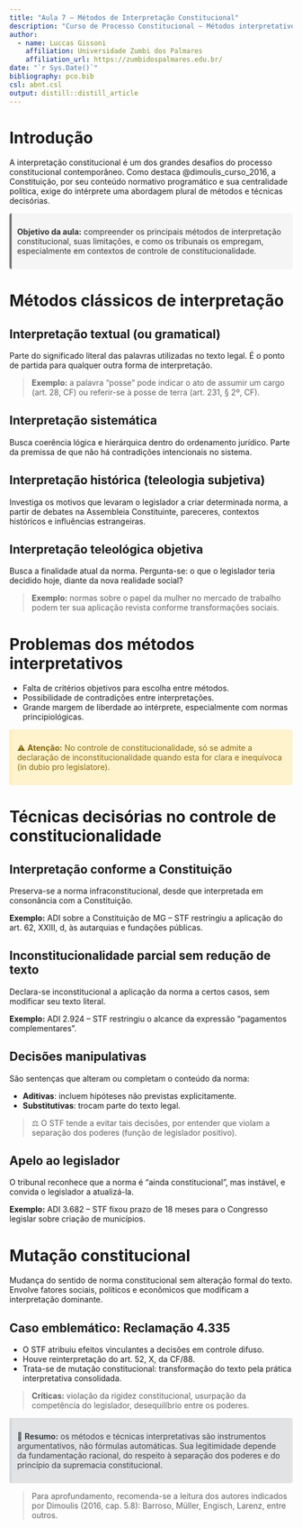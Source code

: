 ```yaml
---
title: "Aula 7 – Métodos de Interpretação Constitucional"
description: "Curso de Processo Constitucional – Métodos interpretativos e técnicas de decisão"
author:
  - name: Luccas Gissoni
    affiliation: Universidade Zumbi dos Palmares
    affiliation_url: https://zumbidospalmares.edu.br/
date: "`r Sys.Date()`"
bibliography: pco.bib
csl: abnt.csl
output: distill::distill_article
---
```


# Introdução

A interpretação constitucional é um dos grandes desafios do processo constitucional contemporâneo. Como destaca @dimoulis_curso_2016, a Constituição, por seu conteúdo normativo programático e sua centralidade política, exige do intérprete uma abordagem plural de métodos e técnicas decisórias.

<div class="warning" style='background-color: #f5f5f5; color: #333; border-left: solid #777 4px; border-radius: 4px; padding:0.7em;'>
<strong>Objetivo da aula:</strong> compreender os principais métodos de interpretação constitucional, suas limitações, e como os tribunais os empregam, especialmente em contextos de controle de constitucionalidade.
</div>

# Métodos clássicos de interpretação

## Interpretação textual (ou gramatical)

Parte do significado literal das palavras utilizadas no texto legal. É o ponto de partida para qualquer outra forma de interpretação.

> **Exemplo:** a palavra "posse" pode indicar o ato de assumir um cargo (art. 28, CF) ou referir-se à posse de terra (art. 231, § 2º, CF).

## Interpretação sistemática

Busca coerência lógica e hierárquica dentro do ordenamento jurídico. Parte da premissa de que não há contradições intencionais no sistema.

## Interpretação histórica (teleologia subjetiva)

Investiga os motivos que levaram o legislador a criar determinada norma, a partir de debates na Assembleia Constituinte, pareceres, contextos históricos e influências estrangeiras.

## Interpretação teleológica objetiva

Busca a finalidade atual da norma. Pergunta-se: o que o legislador teria decidido hoje, diante da nova realidade social?

> **Exemplo:** normas sobre o papel da mulher no mercado de trabalho podem ter sua aplicação revista conforme transformações sociais.

# Problemas dos métodos interpretativos

- Falta de critérios objetivos para escolha entre métodos.
- Possibilidade de contradições entre interpretações.
- Grande margem de liberdade ao intérprete, especialmente com normas principiológicas.

<div class="warning" style='background-color: #fff3cd; color: #856404; border-left: solid #ffeeba 4px; border-radius: 4px; padding:0.7em;'>
⚠️ <strong>Atenção:</strong> No controle de constitucionalidade, só se admite a declaração de inconstitucionalidade quando esta for clara e inequívoca (in dubio pro legislatore).
</div>

# Técnicas decisórias no controle de constitucionalidade

## Interpretação conforme a Constituição

Preserva-se a norma infraconstitucional, desde que interpretada em consonância com a Constituição.

**Exemplo:** ADI sobre a Constituição de MG – STF restringiu a aplicação do art. 62, XXIII, d, às autarquias e fundações públicas.

## Inconstitucionalidade parcial sem redução de texto

Declara-se inconstitucional a aplicação da norma a certos casos, sem modificar seu texto literal.

**Exemplo:** ADI 2.924 – STF restringiu o alcance da expressão "pagamentos complementares".

## Decisões manipulativas

São sentenças que alteram ou completam o conteúdo da norma:

- **Aditivas**: incluem hipóteses não previstas explicitamente.
- **Substitutivas**: trocam parte do texto legal.

> ⚖️ O STF tende a evitar tais decisões, por entender que violam a separação dos poderes (função de legislador positivo).

## Apelo ao legislador

O tribunal reconhece que a norma é "ainda constitucional", mas instável, e convida o legislador a atualizá-la.

**Exemplo:** ADI 3.682 – STF fixou prazo de 18 meses para o Congresso legislar sobre criação de municípios.

# Mutação constitucional

Mudança do sentido de norma constitucional sem alteração formal do texto. Envolve fatores sociais, políticos e econômicos que modificam a interpretação dominante.

## Caso emblemático: Reclamação 4.335

- O STF atribuiu efeitos vinculantes a decisões em controle difuso.
- Houve reinterpretação do art. 52, X, da CF/88.
- Trata-se de mutação constitucional: transformação do texto pela prática interpretativa consolidada.

> **Críticas:** violação da rigidez constitucional, usurpação da competência do legislador, desequilíbrio entre os poderes.

<div class="warning" style='background-color: #e2e3e5; color: #383d41; border-left: solid #d6d8db 4px; border-radius: 4px; padding:0.7em;'>
📌 <strong>Resumo:</strong> os métodos e técnicas interpretativas são instrumentos argumentativos, não fórmulas automáticas. Sua legitimidade depende da fundamentação racional, do respeito à separação dos poderes e do princípio da supremacia constitucional.
</div>

> Para aprofundamento, recomenda-se a leitura dos autores indicados por Dimoulis (2016, cap. 5.8): Barroso, Müller, Engisch, Larenz, entre outros.
